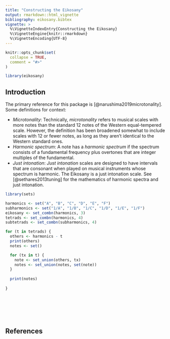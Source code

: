 ```yaml
---
title: "Constructing the Eikosany"
output: rmarkdown::html_vignette
bibliography: eikosany.bibtex
vignette: >
  %\VignetteIndexEntry{Constructing the Eikosany}
  %\VignetteEngine{knitr::rmarkdown}
  %\VignetteEncoding{UTF-8}
---
```


```r
knitr::opts_chunk$set(
  collapse = TRUE,
  comment = "#>"
)
```

```r
library(eikosany)
```

## Introduction
The primary reference for this package is [@narushima2019microtonality]. Some
definitions for context:

- _Microtonality_: Technically, _microtonality_ refers to musical scales with
more notes than the standard 12 notes of the Western equal-tempered scale.
However, the definition has been broadened somewhat to include scales with 12
or fewer notes, as long as they aren't identical to the Western  standard ones.
- _Harmonic spectrum_: A note has a _harmonic spectrum_ if the spectrum
consists of a fundamental frequency plus overtones that are integer multiples
of the fundamental.
- _Just intonation_: _Just intonation_ scales are designed to have intervals
that are consonant when played on musical instruments whose spectrum is
harmonic. The Eikosany is a just intonation scale. See [@sethares2013tuning]
for the mathematics of harmonic spectra and just intonation.

```r
library(sets)

harmonics <- set("A", "B", "C", "D", "E", "F")
subharmonics <- set("1/A", "1/B", "1/C", "1/D", "1/E", "1/F")
eikosany <- set_combn(harmonics, 3)
tetrads <- set_combn(harmonics, 4)
subtetrads <- set_combn(subharmonics, 4)

for (t in tetrads) {
  others <- harmonics - t
  print(others)
  notes <- set()

  for (tx in t) {
    note <- set_union(others, tx)
    notes <- set_union(notes, set(note))
  }
  
  print(notes)
  
}








```
## References
